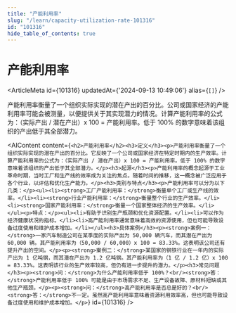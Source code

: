 ```yaml
---
title: "产能利用率"
slug: "/learn/capacity-utilization-rate-101316"
id: "101316"
hide_table_of_contents: true
---
```



# 产能利用率

<ArticleMeta id={101316} updatedAt={'2024-09-13 10:49:06'} alias={`[]`} />
<div className='border-solid border-b border-t-0 my-4 border-[var(--ifm-color-gray-300)]' />

产能利用率衡量了一个组织实际实现的潜在产出的百分比。公司或国家经济的产能利用率可能会被测量，以便提供关于其实现潜力的情况。计算产能利用率的公式为：（实际产出 / 潜在产出）x 100 = 产能利用率。低于 100% 的数字意味着该组织的产出低于其全部潜力。

<AIContent content={`<h2>产能利用率</h2><h3>定义</h3><p>产能利用率衡量了一个组织实际实现的潜在产出的百分比。它反映了一个公司或国家经济在特定时期内的生产效率。计算产能利用率的公式为：（实际产出 / 潜在产出）x 100 = 产能利用率。低于 100% 的数字意味着该组织的产出低于其全部潜力。</p><h3>起源</h3><p>产能利用率的概念起源于工业革命时期，当时工厂和生产线的效率成为关注的焦点。随着时间的推移，这一概念被广泛应用于各个行业，以评估和优化生产能力。</p><h3>类别与特点</h3><p>产能利用率可以分为以下几类：</p><ul><li><strong>工厂产能利用率：</strong>衡量单个工厂或生产线的效率。</li><li><strong>行业产能利用率：</strong>衡量整个行业的生产效率。</li><li><strong>国家产能利用率：</strong>衡量一个国家整体经济的生产效率。</li></ul><p>特点：</p><ul><li>有助于识别生产瓶颈和优化资源配置。</li><li>可以作为经济健康状况的指标。</li><li>高产能利用率通常意味着高效的资源使用，但也可能导致设备过度使用和维护成本增加。</li></ul><h3>具体案例</h3><p><strong>案例一：</strong>一家汽车制造公司在某季度的实际产出为 50,000 辆汽车，而其潜在产出为 60,000 辆。其产能利用率为（50,000 / 60,000）x 100 = 83.33%。这表明该公司还有提升产出的空间。</p><p><strong>案例二：</strong>某国家的钢铁行业在一年内的实际产出为 1 亿吨钢，而其潜在产出为 1.2 亿吨钢。其产能利用率为（1 亿 / 1.2 亿）x 100 = 83.33%。这表明该行业的生产效率较高，但仍有进一步提升的潜力。</p><h3>常见问题</h3><p><strong>问：</strong>为什么产能利用率低于 100%？<br/><strong>答：</strong>产能利用率低于 100% 可能是由于市场需求不足、生产设备故障、原材料短缺或其他生产瓶颈。</p><p><strong>问：</strong>高产能利用率是否总是好的？<br/><strong>答：</strong>不一定。虽然高产能利用率意味着资源利用效率高，但也可能导致设备过度使用和维护成本增加。</p>`} id={101316} />
